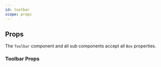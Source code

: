 ```yaml
---
id: toolbar
scope: props
---
```


## Props

The `Toolbar` component and all sub components accept all `Box` properties.

### Toolbar Props

<PropsTable of="Toolbar" />
